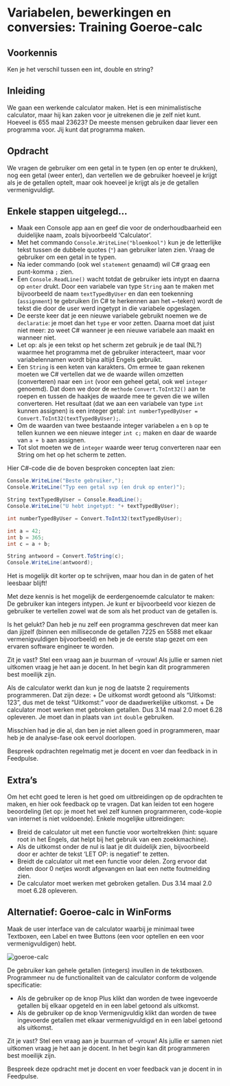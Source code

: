 # Variabelen, bewerkingen en conversies: Training Goeroe-calc

## Voorkennis

Ken je het verschil tussen een int, double en string?

## Inleiding

We gaan een werkende calculator maken. Het is een minimalistische calculator, maar hij kan zaken voor je uitrekenen die je zelf niet kunt. Hoeveel is 655 maal 23623? De meeste mensen gebruiken daar liever een programma voor. Jij kunt dat programma maken.

## Opdracht

We vragen de gebruiker om een getal in te typen (en op enter te drukken), nog een getal (weer enter), dan vertellen we de gebruiker hoeveel je krijgt als je de getallen optelt, maar ook hoeveel je krijgt als je de getallen vermenigvuldigt. 


## Enkele stappen uitgelegd...

- Maak een Console app aan en geef die voor de onderhoudbaarheid een duidelijke naam, zoals bijvoorbeeld 'Calculator'.
- Met het commando `Console.WriteLine("bloemkool")` kun je de letterlijke tekst
  tussen de dubbele quotes (`"`) aan gebruiker laten zien. Vraag de gebruiker om een getal in te typen. 
- Na ieder commando (ook wel `statement` genaamd) wil C# graag een punt-komma
  `;` zien. 
- Een `Console.ReadLine()` wacht totdat de gebruiker iets intypt en daarna op
  `enter` drukt. Door een variabele van type `String` aan te maken met
  bijvoorbeeld de naam `textTypedByUser` en dan een toekenning (`assignment`) te
  gebruiken (in C# te herkennen aan het `=`-teken) wordt de tekst die door de
  user werd ingetypt in die variabele opgeslagen. 
- De eerste keer dat je een nieuwe variabele gebruikt noemen we de
  `declaratie`: je moet dan het `type` er voor zetten. Daarna moet dat juist
  niet meer: zo weet C# wanneer je een nieuwe variabele aan maakt en wanneer
  niet. 
- Let op: als je een tekst op het scherm zet gebruik je de taal (NL?) waarmee
  het programma met de gebruiker interacteert, maar voor variabelennamen wordt
  bijna altijd Engels gebruikt. 
- Een `String` is een keten van karakters. Om ermee te gaan rekenen moeten we C#
  vertellen dat we de waarde willen omzetten (converteren) naar een `int` (voor
  een geheel getal, ook wel `integer` genoemd). Dat doen we door de `methode`
  `Convert.ToInt32()` aan te roepen en tussen de haakjes de waarde mee te geven
  die we willen converteren. Het resultaat (dat we aan een variabele van type
  `int` kunnen assignen) is een integer getal: `int numberTypedByUser =
  Convert.ToInt32(textTypedByUser);`.  
- Om de waarden van twee bestaande integer variabelen `a` en `b` op te tellen kunnen we een
  nieuwe integer `int c;` maken en daar de waarde van `a + b` aan assignen. 
- Tot slot moeten we de `integer` waarde weer terug converteren naar een String
  om het op het scherm te zetten. 

Hier C#-code die de boven besproken concepten laat zien: 
  

```CSharp
Console.WriteLine("Beste gebruiker,");
Console.WriteLine("Typ een getal svp (en druk op enter)");

String textTypedByUser = Console.ReadLine();
Console.WriteLine("U hebt ingetypt: "+ textTypedByUser);

int numberTypedByUser = Convert.ToInt32(textTypedByUser);

int a = 42;
int b = 365;
int c = a + b;

String antwoord = Convert.ToString(c);
Console.WriteLine(antwoord);
```

Het is mogelijk dit korter op te schrijven, maar hou dan in de gaten of het
leesbaar blijft! 

Met deze kennis is het mogelijk de eerdergenoemde calculator te maken: 
De gebruiker kan integers intypen. Je kunt er bijvoorbeeld voor kiezen de
gebruiker te vertellen zowel wat de som als het product van de getallen is. 


Is het gelukt? Dan heb je nu zelf een programma geschreven dat meer kan dan jijzelf (binnen een milliseconde de getallen 7225 en 5588 met elkaar vermenigvuldigen bijvoorbeeld) en heb je de eerste stap gezet om een ervaren software engineer te worden.

Zit je vast? Stel een vraag aan je buurman of -vrouw! Als jullie er samen niet uitkomen vraag je het aan je docent. In het begin kan dit programmeren best moeilijk zijn.

Als de calculator werkt dan kun je nog de laatste 2 requirements programmeren. Dat zijn deze:
+ De uitkomst wordt getoond als “Uitkomst: 123”, dus met de tekst "Uitkomst: " voor de daadwerkelijke uitkomst.
+ De calculator moet werken met gebroken getallen. Dus 3.14 maal 2.0 moet 6.28 opleveren. Je moet dan in plaats van `int` `double` gebruiken. 

Misschien had je die al, dan ben je niet alleen goed in programmeren, maar heb je de analyse-fase ook eervol doorlopen.

Bespreek opdrachten regelmatig met je docent en voer dan feedback in in Feedpulse.

## Extra’s

Om het echt goed te leren is het goed om uitbreidingen op de opdrachten te maken, en hier ook feedback op te vragen. Dat kan leiden tot een hogere beoordeling (let op: je moet het wel zelf kunnen programmeren, code-kopie van internet is niet voldoende). Enkele mogelijke uitbreidingen:

+ Breid de calculator uit met een functie voor worteltrekken (hint: square root
  in het Engels, dat helpt bij het gebruik van een zoekkmachine).
+ Als de uitkomst onder de nul is laat je dit duidelijk zien, bijvoorbeeld door
  er achter de tekst 'LET OP: is negatief' te zetten.
+ Breidt de calculator uit met een functie voor delen. Zorg ervoor dat delen door 0 netjes wordt afgevangen en laat een nette foutmelding zien.
+ De calculator moet werken met gebroken getallen. Dus 3.14 maal 2.0 moet 6.28 opleveren.

## Alternatief: Goeroe-calc in WinForms

Maak de user interface van de calculator waarbij je minimaal twee Textboxen, een Label en twee Buttons (een voor optellen en een voor vermenigvuldigen) hebt.

![](figures/goeroecalc.png "goeroe-calc")

De gebruiker kan gehele getallen (integers) invullen in de tekstboxen. Programmeer nu de functionaliteit van de calculator conform de volgende specificatie:

+ Als de gebruiker op de knop Plus klikt dan worden de twee ingevoerde getallen bij elkaar opgeteld en in een label getoond als uitkomst.
+ Als de gebruiker op de knop Vermenigvuldig klikt dan worden de twee ingevoerde getallen met elkaar vermenigvuldigd en in een label getoond als uitkomst.

Zit je vast? Stel een vraag aan je buurman of -vrouw! Als jullie er samen niet uitkomen vraag je het aan je docent. In het begin kan dit programmeren best moeilijk zijn.

Bespreek deze opdracht met je docent en voer feedback van je docent in in Feedpulse.

